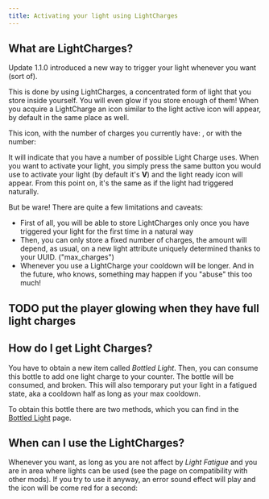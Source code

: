 ```yaml
---
title: Activating your light using LightCharges
---
```

## What are LightCharges?
Update 1.1.0 introduced a new way to trigger your light whenever you want (sort of).

This is done by using LightCharges, a concentrated form of light that you store inside yourself. You will even glow if you store enough of them!
When you acquire a LightCharge an icon similar to the light active icon will appear, by default in the same place as well.

This icon, with the number of charges you currently have: <Asset location="lightwithin:lights/light_charge_base" title="Light Charge icon"/>, or with the number: <Asset location="lightwithin:lights/light_charge_1" title="Light Charge icon, 1 charge"/>

It will indicate that you have a number of possible Light Charge uses. When you want to activate your light, you simply press the same button you would use to activate your light (by default it's **V**) and the light ready icon will appear.
From this point on, it's the same as if the light had triggered naturally.

But be ware! There are quite a few limitations and caveats:
- First of all, you will be able to store LightCharges only once you have triggered your light for the first time in a natural way
- Then, you can only store a fixed number of charges, the amount will depend, as usual, on a new light attribute uniquely determined thanks to your UUID. ("max_charges")
- Whenever you use a LightCharge your cooldown will be longer. And in the future, who knows, something may happen if you "abuse" this too much!

## TODO put the player glowing when they have full light charges

## How do I get Light Charges?
You have to obtain a new item called *Bottled Light*.
Then, you can consume this bottle to add one light charge to your counter. The bottle will be consumed, and broken. This will also temporary put your light in a fatigued state, aka a cooldown half as long as your max cooldown.

To obtain this bottle there are two methods, which you can find in the [Bottled Light](items_and_misc/bottled_light) page.

## When can I use the LightCharges?
Whenever you want, as long as you are not affect by _Light Fatigue_ and you are in area where lights can be used (see the page on compatibility with other mods).
If you try to use it anyway, an error sound effect will play and the icon will be come red for a second: <Asset location="lightwithin:lights/light_charge_base_error" title="Light Charge error"/>